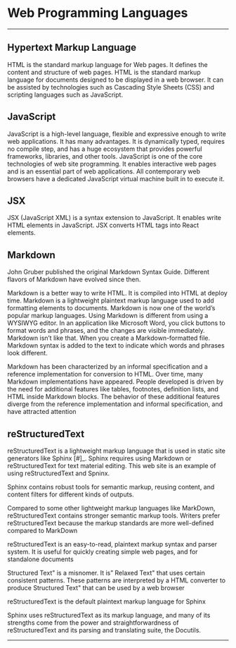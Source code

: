# Web Programming Languages

***

## Hypertext Markup Language


HTML  is the standard markup language for Web pages. It defines the content and structure of web pages. HTML is the standard markup language for documents designed to be displayed in a web browser. It can be assisted by technologies such as Cascading Style Sheets (CSS) and scripting languages such as JavaScript.


## JavaScript


JavaScript  is a high-level language, flexible and expressive enough to write web applications. It has many advantages. It is dynamically typed, requires no compile step, and has a huge ecosystem that provides powerful frameworks, libraries, and other tools. JavaScript   is one of the core technologies of  web site programming. It enables interactive web pages and is an essential part of web applications. All contemporary web browsers have a dedicated JavaScript virtual machine built in to execute it.

## JSX

JSX (JavaScript XML) is a syntax extension to JavaScript. It enables write HTML elements in JavaScript. JSX converts HTML tags into React elements.


## Markdown


John Gruber published the original Markdown Syntax Guide. Different flavors of Markdown have evolved since then.

Markdown is a better way to write HTML. It is compiled into HTML at deploy time. Markdown is a lightweight  plaintext  markup language   used to add formatting elements to  documents. Markdown is now one of the world’s popular markup languages. Using Markdown is different from using a WYSIWYG editor. In an application like Microsoft Word, you click buttons to format words and phrases, and the changes are visible immediately. Markdown isn’t like that. When you create a Markdown-formatted file. Markdown syntax is added to the text to indicate which words and phrases look different.

Markdown has been characterized by an informal specification and a reference implementation for conversion to HTML. Over time, many Markdown implementations have appeared. People developed is driven by the need for additional features like  tables, footnotes, definition lists, and HTML inside Markdown blocks. The behavior of these additional features diverge from the reference implementation  and informal specification, and have attracted attention


## reStructuredText

reStructuredText is a lightweight markup language that is used in static site generators like Sphinx [#]_. Sphinx requires using Markdown or reStructuredText for text material editing. This web site is an example of using reStructuredText and Spninx. 

Sphinx contains robust tools for semantic markup, reusing content, and content filters for different kinds of outputs.

Compared to some other lightweight markup languages like MarkDown, reStructuredText contains stronger semantic markup tools. Writers prefer reStructuredText because the markup standards are more well-defined compared to MarkDown

reStructuredText is an easy-to-read,  plaintext markup syntax and parser system. It is useful for quickly creating simple web pages, and for standalone documents

Structured Text" is a misnomer. It is” Relaxed Text" that uses certain consistent patterns. These patterns are interpreted by a HTML converter to produce  Structured Text" that can be used by a web browser

reStructuredText is the default plaintext markup language for Sphinx

Sphinx uses reStructuredText as its markup language, and many of its strengths come from the power and straightforwardness of reStructuredText and its parsing and translating suite, the Docutils.

***


